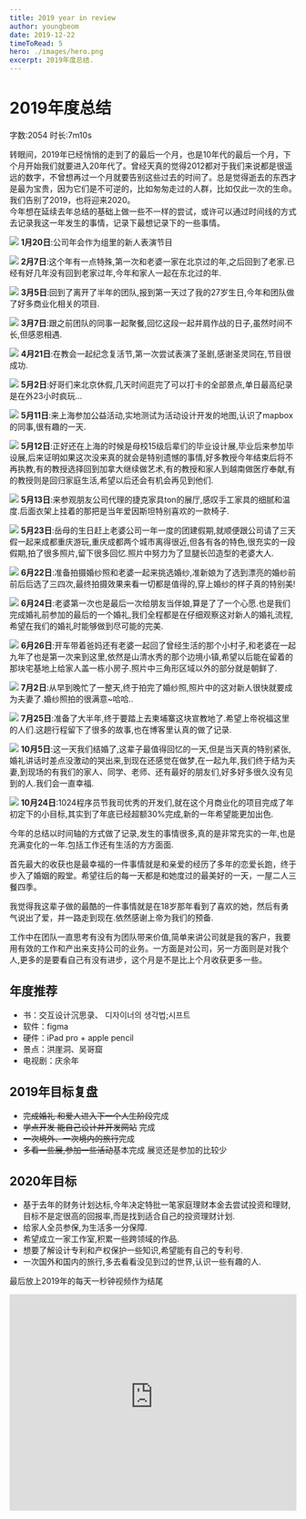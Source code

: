 ```yaml
---
title: 2019 year in review
author: youngbeom
date: 2019-12-22
timeToRead: 5
hero: ./images/hero.png
excerpt: 2019年度总结.
---
```


# 2019年度总结

字数:2054 时长:7m10s

转眼间，2019年已经悄悄的走到了的最后一个月，也是10年代的最后一个月，下个月开始我们就要进入20年代了。曾经天真的觉得2012都对于我们来说都是很遥远的数字，不曾想再过一个月就要告别这些过去的时间了。总是觉得逝去的东西才是最为宝贵，因为它们是不可逆的，比如匆匆走过的人群，比如仅此一次的生命。  
我们告别了2019，也将迎来2020。  
今年想在延续去年总结的基础上做一些不一样的尝试，或许可以通过时间线的方式去记录我这一年发生的事情，记录下最想记录下的一些事情。  


![](http://youngbeom-cloud.oss-cn-shanghai.aliyuncs.com/blog/assets/2019/12/1-20.png)
**1月20日**:公司年会作为组里的新人表演节目


![](http://youngbeom-cloud.oss-cn-shanghai.aliyuncs.com/blog/assets/2019/12/2-7.png)
**2月7日**:这个年有一点特殊,第一次和老婆一家在北京过的年,之后回到了老家.已经有好几年没有回到老家过年,今年和家人一起在东北过的年.


![](http://youngbeom-cloud.oss-cn-shanghai.aliyuncs.com/blog/assets/2019/12/3-5.png)
**3月5日**:回到了离开了半年的团队,报到第一天过了我的27岁生日,今年和团队做了好多商业化相关的项目.

![](http://youngbeom-cloud.oss-cn-shanghai.aliyuncs.com/blog/assets/2019/12/3-7.png)
**3月7日**:跟之前团队的同事一起聚餐,回忆这段一起并肩作战的日子,虽然时间不长,但感恩相遇.

![](http://youngbeom-cloud.oss-cn-shanghai.aliyuncs.com/blog/assets/2019/12/4-21.png)
**4月21日**:在教会一起纪念复活节,第一次尝试表演了圣剧,感谢圣灵同在,节目很成功.

![](http://youngbeom-cloud.oss-cn-shanghai.aliyuncs.com/blog/assets/2019/12/5-2.png)
**5月2日**:好哥们来北京休假,几天时间逛完了可以打卡的全部景点,单日最高纪录是在外23小时疯玩…


![](http://youngbeom-cloud.oss-cn-shanghai.aliyuncs.com/blog/assets/2019/12/5-11.png)
**5月11日**:来上海参加公益活动,实地测试为活动设计开发的地图,认识了mapbox的同事,很有趣的一天.

![](http://youngbeom-cloud.oss-cn-shanghai.aliyuncs.com/blog/assets/2019/12/5-12.png)
**5月12日**:正好还在上海的时候是母校15级后辈们的毕业设计展,毕业后来参加毕设展,后来证明如果这次没来真的就会是特别遗憾的事情,好多教授今年结束后将不再执教,有的教授选择回到加拿大继续做艺术,有的教授和家人到越南做医疗奉献,有的教授则是回归家庭生活,希望以后还会有机会再见到他们.

![](http://youngbeom-cloud.oss-cn-shanghai.aliyuncs.com/blog/assets/2019/12/5-13.png)
**5月13日**:来参观朋友公司代理的捷克家具ton的展厅,感叹手工家具的细腻和温度.后面衣架上挂着的那把是当年爱因斯坦特别喜欢的一款椅子.

![](http://youngbeom-cloud.oss-cn-shanghai.aliyuncs.com/blog/assets/2019/12/5-23.png)
**5月23日**:岳母的生日赶上老婆公司一年一度的团建假期,就顺便跟公司请了三天假一起来成都重庆游玩,重庆成都两个城市离得很近,但各有各的特色,很充实的一段假期,拍了很多照片,留下很多回忆.照片中努力为了显腿长凹造型的老婆大人.

![](http://youngbeom-cloud.oss-cn-shanghai.aliyuncs.com/blog/assets/2019/12/6-22.png)
**6月22日**:准备拍摄婚纱照和老婆一起来挑选婚纱,准新娘为了选到漂亮的婚纱前前后后选了三四次,最终拍摄效果来看一切都是值得的,穿上婚纱的样子真的特别美!


![](http://youngbeom-cloud.oss-cn-shanghai.aliyuncs.com/blog/assets/2019/12/6-24.jpeg)
**6月24日**:老婆第一次也是最后一次给朋友当伴娘,算是了了一个心愿.也是我们完成婚礼前参加的最后的一个婚礼,我们全程都是在仔细观察这对新人的婚礼流程,希望在我们的婚礼时能够做到尽可能的完美.

![](./images/6-26.jpg)
**6月26日**:开车带着爸妈还有老婆一起回了曾经生活的那个小村子,和老婆在一起九年了也是第一次来到这里,依然是山清水秀的那个边境小镇,希望以后能在留着的那块宅基地上给家人盖一栋小房子.照片中三角形区域以外的部分就是朝鲜了.

![](http://youngbeom-cloud.oss-cn-shanghai.aliyuncs.com/blog/assets/2019/12/7-2.png)
**7月2日**:从早到晚忙了一整天,终于拍完了婚纱照,照片中的这对新人很快就要成为夫妻了.婚纱照拍的很满意~哈哈..

![](http://youngbeom-cloud.oss-cn-shanghai.aliyuncs.com/blog/assets/2019/12/7-25.png)
**7月25日**:准备了大半年,终于要踏上去柬埔寨这块宣教地了.希望上帝祝福这里的人们.这趟行程留下了很多的故事,也在博客里认真的做了记录.

![](http://youngbeom-cloud.oss-cn-shanghai.aliyuncs.com/blog/assets/2019/12/10-5.png)
**10月5日**:这一天我们结婚了,这辈子最值得回忆的一天,但是当天真的特别紧张,婚礼讲话时差点没激动的哭出来,到现在还感觉在做梦,在一起九年,我们终于结为夫妻,到现场的有我们的家人、同学、老师、还有最好的朋友们,好多好多很久没有见到的人.我们会一直幸福.

![](http://youngbeom-cloud.oss-cn-shanghai.aliyuncs.com/blog/assets/2019/12/10-24.png)
**10月24日**:1024程序员节我司优秀的开发们,就在这个月商业化的项目完成了年初定下的小目标,其实到了年底已经超额30%完成,新的一年希望能更加出色.

今年的总结以时间轴的方式做了记录,发生的事情很多,真的是非常充实的一年,也是充满变化的一年.包括工作还有生活的方方面面.

首先最大的收获也是最幸福的一件事情就是和亲爱的经历了多年的恋爱长跑，终于步入了婚姻的殿堂。希望往后的每一天都是和她度过的最美好的一天，一屋二人三餐四季。

我觉得我这辈子做的最酷的一件事情就是在18岁那年看到了喜欢的她，然后有勇气说出了爱，并一路走到现在.依然感谢上帝为我们的预备.

工作中在团队一直思考有没有为团队带来价值,简单来讲公司就是我的客户，我要用有效的工作和产出来支持公司的业务。一方面是对公司，另一方面则是对我个人,更多的是要看自己有没有进步，这个月是不是比上个月收获更多一些。

## 年度推荐
* 书：交互设计沉思录、 디자이너의 생각법;시프트
* 软件：figma
* 硬件：iPad pro + apple pencil
* 景点：洪崖洞、吴哥窟
* 电视剧：庆余年

## 2019年目标复盘
* ~~完成婚礼 和爱人进入下一个人生阶段~~完成
* ~~学点开发 能自己设计并开发网站~~ 完成
* ~~一次境外、一次境内的旅行~~完成
* ~~多看一些展,参加一些活动~~基本完成 展览还是参加的比较少

## 2020年目标
* 基于去年的财务计划达标,今年决定特批一笔家庭理财本金去尝试投资和理财,目标不是定很高的回报率,而是找到适合自己的投资理财计划.
* 给家人全员参保,为生活多一分保障.
* 希望成立一家工作室,积累一些跨领域的作品.
* 想要了解设计专利和产权保护一些知识,希望能有自己的专利号.
* 一次国外和国内的旅行,多去看看没见到过的世界,认识一些有趣的人.

最后放上2019年的每天一秒钟视频作为结尾
<p>
<iframe style="border: none;" src="http://youngbeom-cloud.oss-cn-shanghai.aliyuncs.com/blog/assets/2019/12/2019-1-SE.mp4" width="100%" height="380" allowfullscreen="allowfullscreen" autostart="false" mute="true"></iframe>
</p> 
